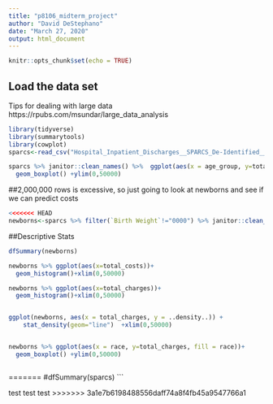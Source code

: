 ```yaml
---
title: "p8106_midterm_project"
author: "David DeStephano"
date: "March 27, 2020"
output: html_document
---
```


```r
knitr::opts_chunk$set(echo = TRUE)
```

## Load the data set
Tips for dealing with large data https://rpubs.com/msundar/large_data_analysis 

```r
library(tidyverse)
library(summarytools)
library(cowplot)
sparcs<-read_csv("Hospital_Inpatient_Discharges__SPARCS_De-Identified___2013.csv")

sparcs %>% janitor::clean_names() %>%  ggplot(aes(x = age_group, y=total_charges, fill = age_group))+
  geom_boxplot() +ylim(0,50000)

```



##2,000,000 rows is excessive, so just going to look at newborns and see if we can predict costs
```r
<<<<<<< HEAD
newborns<-sparcs %>% filter(`Birth Weight`!="0000") %>% janitor::clean_names()
```

##Descriptive Stats
```r
dfSummary(newborns) 

newborns %>% ggplot(aes(x=total_costs))+
  geom_histogram()+xlim(0,50000)

newborns %>% ggplot(aes(x=total_charges))+
  geom_histogram()+xlim(0,50000)


ggplot(newborns, aes(x = total_charges, y = ..density..)) + 
    stat_density(geom="line")  +xlim(0,50000)


newborns %>% ggplot(aes(x = race, y=total_charges, fill = race))+
  geom_boxplot() +ylim(0,50000)

```



```r



  
```



=======
#dfSummary(sparcs) 
```


test test  test
>>>>>>> 3a1e7b6198488556daff74a8f4fb45a9547766a1


